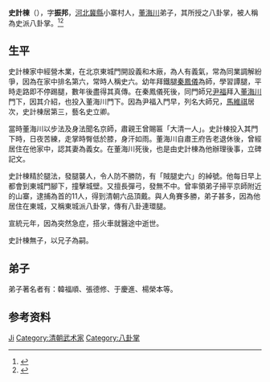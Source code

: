 '''史計棟'''（{{bd|1837年||1909年|}}），字'''振邦'''，[[河北|河北]][[冀縣|冀縣]]小寨村人，[[董海川|董海川]]弟子，其所授之八卦掌，被人稱為史派八卦掌。<ref>{{Cite web|title=八卦掌第二代传人史计栋传略|url=http://www.askingdao.com/wugong/detail_225.html|accessdate=2019-08-22|work=www.askingdao.com|archive-url=https://web.archive.org/web/20190822095726/http://www.askingdao.com/wugong/detail_225.html|archive-date=2019-08-22|dead-url=yes}}</ref><ref>{{Cite web|title=八卦掌的源流|url=http://www.csghs.tp.edu.tw/~chic/page_m/n3-2.html#00|accessdate=2019-08-22|author=|date=|format=|publisher=|language=|archive-url=https://web.archive.org/web/20190813164745/http://www.csghs.tp.edu.tw/~chic/page_m/n3-2.html#00|archive-date=2019-08-13|dead-url=yes}}</ref>

== 生平 ==
史計棟家中經營木業，在北京東城門開設義和木廠，為人有義氣，常為同業調解紛爭，因為在家中排名第六，常時人稱史六。幼年拜鐵腿[[秦鳳儀|秦鳳儀]]為師，學習譚腿，平時走路即不停踢腿，數年後盡得其真傳。在秦鳳儀死後，同門師兄[[尹福|尹福]]拜入[[董海川|董海川]]門下，因其介紹，也投入董海川門下。因為尹福入門早，列名大師兄，[[馬維祺|馬維祺]]居次，史計棟居第三，藝名史立卿。

當時董海川以步法及身法聞名京師，肅親王曾賜匾「大清一人」。史計棟投入其門下時，日夜苦練，走掌時臀低於膝，身汗如雨。董海川自肅王府告老退休後，曾經居住在他家中，認其妻為義女。在董海川死後，也是由史計棟為他辦理後事，立碑記文。

史計棟精於腿法，發腿襲人，令人防不勝防，有「賊腿史六」的綽號。他每日早上都會到東城門腳下，撞擊城壁。又擅長彈弓，發無不中。曾率領弟子掃平京師附近的山寨，逮捕為首的11人，得到清朝六品頂戴。與人角賽多勝，弟子甚多，因為他居住在東城，又稱東城派八卦掌，傳有八卦連環腿。

宣統元年，因為突然急症，搭火車就醫途中逝世。

史計棟無子，以兄子為嗣。

== 弟子 ==
弟子著名者有：韓福順、張德修、于慶進、楊榮本等。

== 参考资料 ==
{{reflist}}

{{Authority control}}
{{DEFAULTSORT:Shi史}}
[[Category:史姓|Ji]]
[[Category:清朝武术家|Category:清朝武术家]]
[[Category:八卦掌|Category:八卦掌]]